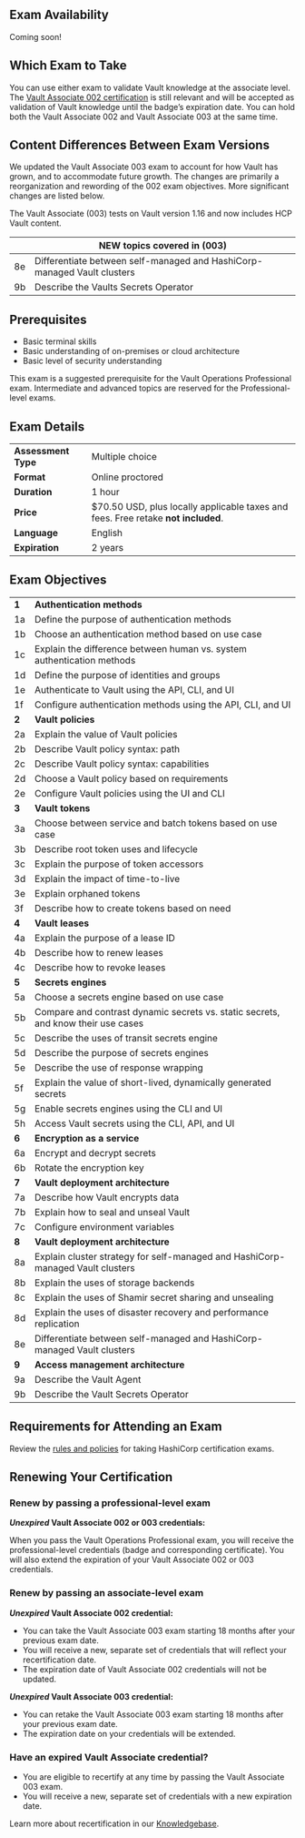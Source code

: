 <!-- Each "## Heading Two" section in this document will be used to populate an FAQ item -->

## Exam Availability
Coming soon!

## Which Exam to Take
You can use either exam to validate Vault knowledge at the associate level. The [Vault Associate 002 certification](/certifications/security-automation#vault-associate-002-details) is still relevant and will be accepted as validation of Vault knowledge until the badge’s expiration date. You can hold both the Vault Associate 002 and Vault Associate 003 at the same time.

## Content Differences Between Exam Versions
We updated the Vault Associate 003 exam to account for how Vault has grown, and to accommodate future growth. The changes are primarily a reorganization and rewording of the 002 exam objectives. More significant changes are listed below.

The Vault Associate (003) tests on Vault version 1.16 and now includes HCP Vault content.

|    | **NEW topics covered in (003)**                                         |
| -- | ----------------------------------------------------------------------- |
| 8e | Differentiate between self-managed and HashiCorp-managed Vault clusters |
| 9b | Describe the Vaults Secrets Operator                                    |

## Prerequisites

- Basic terminal skills
- Basic understanding of on-premises or cloud architecture
- Basic level of security understanding

This exam is a suggested prerequisite for the Vault Operations Professional exam. Intermediate and advanced topics are reserved for the Professional-level exams.

## Exam Details

|                     |                                                                                   |
| ------------------- | --------------------------------------------------------------------------------- |
| **Assessment Type** | Multiple choice                                                                   |
| **Format**          | Online proctored                                                                  |
| **Duration**        | 1 hour                                                                            |
| **Price**           | $70.50 USD, plus locally applicable taxes and fees. Free retake **not included**. |
| **Language**        | English                                                                           |
| **Expiration**      | 2 years                                                                           |

## Exam Objectives

|       |                                                                                   |
| ----- | --------------------------------------------------------------------------------- |
| **1** | **Authentication methods**                                                        |
| 1a    | Define the purpose of authentication methods                                      |
| 1b    | Choose an authentication method based on use case                                 |
| 1c    | Explain the difference between human vs. system authentication methods            |
| 1d    | Define the purpose of identities and groups                                       |
| 1e    | Authenticate to Vault using the API, CLI, and UI                                  |
| 1f    | Configure authentication methods using the API, CLI, and UI                       |
| **2** | **Vault policies**                                                                |
| 2a    | Explain the value of Vault policies                                               |
| 2b    | Describe Vault policy syntax: path                                                |
| 2c    | Describe Vault policy syntax: capabilities                                        |
| 2d    | Choose a Vault policy based on requirements                                       |
| 2e    |  Configure Vault policies using the UI and CLI                                    |
| **3** | **Vault tokens**                                                                  |
| 3a    | Choose between service and batch tokens based on use case                         |
| 3b    | Describe root token uses and lifecycle                                            |
| 3c    | Explain the purpose of token accessors                                            |
| 3d    | Explain the impact of time-to-live                                                |
| 3e    | Explain orphaned tokens                                                           |
| 3f    | Describe how to create tokens based on need                                       |
| **4** | **Vault leases**                                                                  |
| 4a    | Explain the purpose of a lease ID                                                 |
| 4b    | Describe how to renew leases                                                      |
| 4c    | Describe how to revoke leases                                                     |
| **5** | **Secrets engines**                                                               |
| 5a    | Choose a secrets engine based on use case                                         |
| 5b    | Compare and contrast dynamic secrets vs. static secrets, and know their use cases |
| 5c    | Describe the uses of transit secrets engine                                       |
| 5d    | Describe the purpose of secrets engines                                           |
| 5e    | Describe the use of response wrapping                                             |
| 5f    | Explain the value of short-lived, dynamically generated secrets                   |
| 5g    | Enable secrets engines using the CLI and UI                                       |
| 5h    | Access Vault secrets using the CLI, API, and UI                                   |
| **6** | **Encryption as a service**                                                       |
| 6a    | Encrypt and decrypt secrets                                                       |
| 6b    | Rotate the encryption key                                                         |
| **7** | **Vault deployment architecture**                                                 |
| 7a    | Describe how Vault encrypts data                                                  |
| 7b    | Explain how to seal and unseal Vault                                              |
| 7c    | Configure environment variables                                                   |
| **8** | **Vault deployment architecture**                                                 |
| 8a    | Explain cluster strategy for self-managed and HashiCorp-managed Vault clusters    |
| 8b    | Explain the uses of storage backends                                              |
| 8c    | Explain the uses of Shamir secret sharing and unsealing                           |
| 8d    | Explain the uses of disaster recovery and performance replication                 |
| 8e    | Differentiate between self-managed and HashiCorp-managed Vault clusters           |
| **9** | **Access management architecture**                                                |
| 9a    | Describe the Vault Agent                                                          |
| 9b    | Describe the Vault Secrets Operator                                               |


## Requirements for Attending an Exam

Review the [rules and policies](https://hashicorp-certifications.zendesk.com/hc/en-us/sections/26234702018573) for taking HashiCorp certification exams.

## Renewing Your Certification

### Renew by passing a professional-level exam

**_Unexpired_ Vault Associate 002 or 003 credentials:**

When you pass the Vault Operations Professional exam, you will receive the professional-level credentials (badge and corresponding certificate). You will also extend the expiration of your Vault Associate 002 or 003 credentials.

### Renew by passing an associate-level exam

**_Unexpired_ Vault Associate 002 credential:**

* You can take the Vault Associate 003 exam starting 18 months after your previous exam date.
* You will receive a new, separate set of credentials that will reflect your recertification date.
* The expiration date of Vault Associate 002 credentials will not be updated.

**_Unexpired_ Vault Associate 003 credential:**

* You can retake the Vault Associate 003 exam starting 18 months after your previous exam date.
* The expiration date on your credentials will be extended.

### Have an expired Vault Associate credential?

* You are eligible to recertify at any time by passing the Vault Associate 003 exam.
* You will receive a new, separate set of credentials with a new expiration date.

Learn more about recertification in our [Knowledgebase](https://hashicorp-certifications.zendesk.com/hc/en-us/articles/9677396620941).

